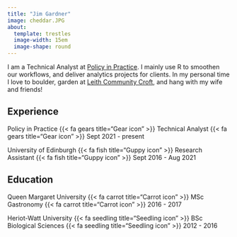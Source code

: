 ```yaml
---
title: "Jim Gardner"
image: cheddar.JPG
about: 
  template: trestles
  image-width: 15em
  image-shape: round
---
```


I am a Technical Analyst at [Policy in Practice](https://policyinpractice.co.uk/). I mainly use R to smoothen our workflows, and deliver analytics projects for clients. In my personal time I love to boulder, garden at [Leith Community Croft](https://www.earth-in-common.org/), and hang with my wife and friends!

## Experience

Policy in Practice {{< fa gears title="Gear icon" >}} Technical Analyst {{< fa gears title="Gear icon" >}} Sept 2021 - present

University of Edinburgh {{< fa fish title="Guppy icon" >}} Research Assistant {{< fa fish title="Guppy icon" >}} Sept 2016 - Aug 2021

## Education

Queen Margaret University {{< fa carrot title="Carrot icon" >}} MSc Gastronomy {{< fa carrot title="Carrot icon" >}} 2016 - 2017

Heriot-Watt University {{< fa seedling title="Seedling icon" >}} BSc Biological Sciences {{< fa seedling title="Seedling icon" >}} 2012 - 2016
